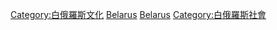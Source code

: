 [[Category:白俄羅斯文化|Category:白俄羅斯文化]]
[[Category:各國語言|Belarus]]
[[Category:歐洲各國語言|Belarus]]
[[Category:白俄羅斯社會|Category:白俄羅斯社會]]